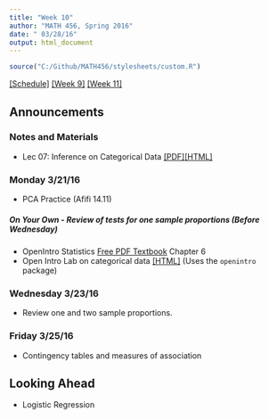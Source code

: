 ```yaml
---
title: "Week 10"
author: "MATH 456, Spring 2016"
date: " 03/28/16"
output: html_document
---
```

```r
source("C:/Github/MATH456/stylesheets/custom.R")
```
[[Schedule]](Schedule.html)  [[Week 9]](wk09.html) [[Week 11]](wk11.html)

## Announcements

### Notes and Materials
* Lec 07: Inference on Categorical Data [[PDF]](notes/lec07_CategoricalDataAnalysis.pdf)[[HTML]](notes/lec07_CategoricalDataAnalysis.html)


### Monday 3/21/16
* PCA Practice (Afifi 14.11)

##### On Your Own - Review of tests for one  sample proportions (Before Wednesday)
* OpenIntro Statistics [Free PDF Textbook](https://www.openintro.org/stat/textbook.php) Chapter 6
* Open Intro Lab on categorical data [[HTML]](notes/OI_Inf_for_categorical_data/html) (Uses the `openintro` package)

### Wednesday 3/23/16
* Review one and two sample proportions. 


### Friday 3/25/16
* Contingency tables and measures of association


## Looking Ahead
* Logistic Regression


